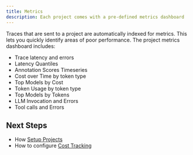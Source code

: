 ```yaml
---
title: Metrics
description: Each project comes with a pre-defined metrics dashboard
---
```


Traces that are sent to a project are automatically indexed for metrics. This lets you quickly identify areas of poor performance. The project metrics dashboard includes:

- Trace latency and errors
- Latency Quantiles
- Annotation Scores Timeseries
- Cost over Time by token type
- Top Models by Cost
- Token Usage by token type
- Top Models by Tokens
- LLM Invocation and Errors
- Tool calls and Errors

## Next Steps

- How [Setup Projects](/docs/phoenix/tracing/how-to-tracing/setup-tracing/setup-projects)
- How to configure [Cost Tracking](/docs/phoenix/tracing/how-to-tracing/cost-tracking)